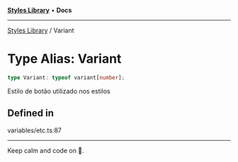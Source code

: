 
<Meta title="Libs/Styles/type-aliases/Variant" />



[**Styles Library**](/?path=/docs/libs-styles-overview--page) • **Docs**

***

[Styles Library](/?path=/docs/libs-styles-overview--page) / Variant

# Type Alias: Variant

```ts
type Variant: typeof variant[number];
```

Estilo de botão utilizado nos estilos

## Defined in

variables/etc.ts:87


***

Keep calm and code on 🤘.